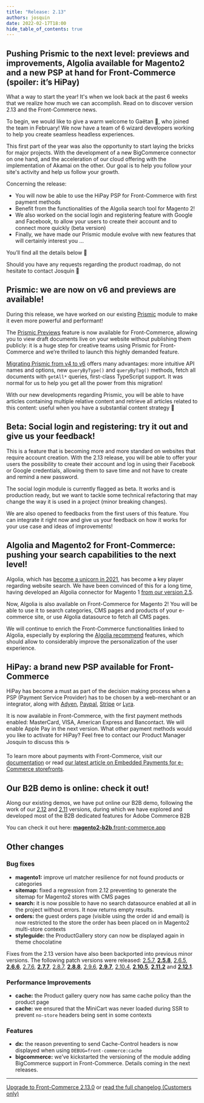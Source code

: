 ```yaml
---
title: "Release: 2.13"
authors: josquin
date: 2022-02-17T18:00
hide_table_of_contents: true
---
```



## Pushing Prismic to the next level: previews and improvements, Algolia available for Magento2 and a new PSP at hand for Front-Commerce (spoiler: it’s HiPay)

What a way to start the year! It's when we look back at the past 6 weeks that we
realize how much we can accomplish. Read on to discover version 2.13 and the
Front-Commerce news.

To begin, we would like to give a warm welcome to Gaëtan 👋, who joined the team
in February! We now have a team of 6 wizard developers working to help you
create seamless headless experiences.

This first part of the year was also the opportunity to start laying the bricks
for major projects. With the development of a new BigCommerce connector on one
hand, and the acceleration of our cloud offering with the implementation of
Akamai on the other. Our goal is to help you follow your site's activity and
help us follow your growth.

Concerning the release:

- You will now be able to use the HiPay PSP for Front-Commerce with first
  payment methods
- Benefit from the functionalities of the Algolia search tool for Magento 2!
- We also worked on the social login and registering feature with Google and
  Facebook, to allow your users to create their account and to connect more
  quickly (beta version)
- Finally, we have made our Prismic module evolve with new features that will
  certainly interest you ...

You’ll find all the details below 👀

Should you have any requests regarding the product roadmap, do not hesitate to
contact Josquin 👋

<Calendly />

<!--truncate-->


## Prismic: we are now on v6 and previews are available!

During this release, we have worked on our existing
[Prismic](https://prismic.io/) module to make it even more powerful and
performant!

The [Prismic Previews](https://www.youtube.com/watch?v=v0zt9mzaF_g) feature is
now available for Front-Commerce, allowing you to view draft documents live on
your website without publishing them publicly: it is a huge step for creative
teams using Prismic for Front-Commerce and we’re thrilled to launch this highly
demanded feature.

[Migrating Prismic from v4 to v6](https://prismic.io/docs/technologies/prismic-client-v6-migration-guide)
offers many advantages: more intuitive API names and options, new
`queryByType()` and `queryByTag()` methods, fetch all documents with `getAll*`
queries, first-class TypeScript support. It was normal for us to help you get
all the power from this migration!

With our new developments regarding Prismic, you will be able to have articles
containing multiple relative content and retrieve all articles related to this
content: useful when you have a substantial content strategy 🤙

## Beta: Social login and registering: try it out and give us your feedback!

This is a feature that is becoming more and more standard on websites that
require account creation. With the 2.13 release, you will be able to offer your
users the possibility to create their account and log in using their Facebook or
Google credentials, allowing them to save time and not have to create and remind
a new password.

The social login module is currently flagged as beta. It works and is production
ready, but we want to tackle some technical refactoring that may change the way
it is used in a project (minor breaking changes).

We are also opened to feedbacks from the first users of this feature. You can
integrate it right now and give us your feedback on how it works for your use
case and ideas of improvements!

<LoomVideo url="https://www.loom.com/embed/b52c8896d6f842aeab459d6c6a8a6e88" />

## Algolia and Magento2 for Front-Commerce: pushing your search capabilities to the next level!

Algolia, which has
[become a unicorn in 2021](https://www.usine-digitale.fr/article/algolia-le-google-des-entreprises-leve-150-millions-de-dollars.N1129259),
has become a key player regarding website search. We have been convinced of this
for a long time, having developed an Algolia connector for Magento 1
[from our version 2.5](/changelog/front-commerce-2.5/).

Now, Algolia is also available on Front-Commerce for Magento 2! You will be able
to use it to search categories, CMS pages and products of your e-commerce site,
or use Algolia datasource to fetch all CMS pages.

We will continue to enrich the Front-Commerce functionalities linked to Algolia,
especially by exploring the
[Algolia recommend](https://www.algolia.com/products/recommendations/) features,
which should allow to considerably improve the personalization of the user
experience.

## HiPay: a brand new PSP available for Front-Commerce

HiPay has become a must as part of the decision making process when a PSP
(Payment Service Provider) has to be chosen by a web-merchant or an integrator,
along with [Adyen](/docs/advanced/payments/adyen),
[Paypal](/docs/advanced/payments/paypal),
[Stripe](/docs/advanced/payments/stripe) or
[Lyra](/docs/advanced/payments/payzen).

It is now available in Front-Commerce, with the first payment methods enabled:
MasterCard, VISA, American Express and Bancontact. We will enable Apple Pay in
the next version. What other payment methods would you like to activate for
HiPay? Feel free to contact our Product Manager Josquin to discuss this ☕

To learn more about payments with Front-Commerce, visit our
[documentation](/docs/advanced/payments/stripe#Front-Commerce-Payment) or read
[our latest article on Embedded Payments for e-Commerce storefronts](https://www.front-commerce.com/embedded-payments-for-e-commerce/).

## Our B2B demo is online: check it out!

Along our existing demos, we have put online our B2B demo, following the work of
our [2.12](/changelog/front-commerce-2.12/) and
[2.11](/changelog/front-commerce-2.11/) versions, during which we have explored
and developed most of the B2B dedicated features for Adobe Commerce B2B

You can check it out here:
[**magento2-b2b**.front-commerce.app](https://magento2-b2b.front-commerce.app/)

## Other changes

### Bug fixes

- **magento1:** improve url matcher resilience for not found products or
  categories
- **sitemap:** fixed a regression from 2.12 preventing to generate the sitemap
  for Magento2 stores with CMS pages
- **search:** it is now possible to have no search datasource enabled at all in
  the project without errors. It now returns empty results.
- **orders:** the guest orders page (visible using the order id and email) is
  now restricted to the store the order has been placed on in Magento2
  multi-store contexts
- **styleguide:** the ProductGallery story can now be displayed again in theme
  chocolatine

Fixes from the 2.13 version have also been backported into previous minor
versions. The following patch versions were released:
[2.5.7](https://gitlab.com/front-commerce/front-commerce/-/releases/2.5.7),
[**2.5.8**](https://gitlab.com/front-commerce/front-commerce/-/releases/2.5.8),
[2.6.5](https://gitlab.com/front-commerce/front-commerce/-/releases/2.6.5),
[**2.6.6**](https://gitlab.com/front-commerce/front-commerce/-/releases/2.6.6),
[2.7.6](https://gitlab.com/front-commerce/front-commerce/-/releases/2.7.6),
[**2.7.7**](https://gitlab.com/front-commerce/front-commerce/-/releases/2.7.7),
[2.8.7](https://gitlab.com/front-commerce/front-commerce/-/releases/2.8.7),
[**2.8.8**](https://gitlab.com/front-commerce/front-commerce/-/releases/2.8.8),
[2.9.6](https://gitlab.com/front-commerce/front-commerce/-/releases/2.9.6),
[**2.9.7**](https://gitlab.com/front-commerce/front-commerce/-/releases/2.9.7),
[2.10.4](https://gitlab.com/front-commerce/front-commerce/-/releases/2.10.4),
[**2.10.5**](https://gitlab.com/front-commerce/front-commerce/-/releases/2.10.5),
[**2.11.2**](https://gitlab.com/front-commerce/front-commerce/-/releases/2.11.2)
and
[**2.12.1**](https://gitlab.com/front-commerce/front-commerce/-/releases/2.12.1).

### Performance Improvements

- **cache:** the Product gallery query now has same cache policy than the
  product page
- **cache:** we ensured that the MiniCart was never loaded during SSR to prevent
  `no-store` headers being sent in some contexts

### Features

- **dx:** the reason preventing to send Cache-Control headers is now displayed
  when using `DEBUG=front-commerce:cache`
- **bigcommerce:** we’ve kickstarted the versioning of the module adding
  BigCommerce support in Front-Commerce. Details coming in the next releases.

<hr />

<ChangelogFooter>

[Upgrade to Front-Commerce 2.13.0](/docs/appendices/migration-guides#2-12-0-gt-2-13-0)
or
[read the full changelog (Customers only)](https://gitlab.com/front-commerce/front-commerce/-/releases/2.13.0)

</ChangelogFooter>
